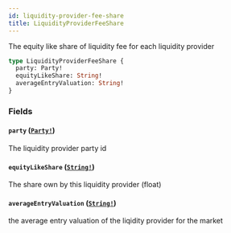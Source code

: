 ```yaml
---
id: liquidity-provider-fee-share
title: LiquidityProviderFeeShare
---
```


The equity like share of liquidity fee for each liquidity provider

```graphql
type LiquidityProviderFeeShare {
  party: Party!
  equityLikeShare: String!
  averageEntryValuation: String!
}
```

### Fields

#### `party` ([`Party!`](/graphql/objects/party))

The liquidity provider party id

#### `equityLikeShare` ([`String!`](/graphql/scalars/string))

The share own by this liquidity provider (float)

#### `averageEntryValuation` ([`String!`](/graphql/scalars/string))

the average entry valuation of the liqidity provider for the market
